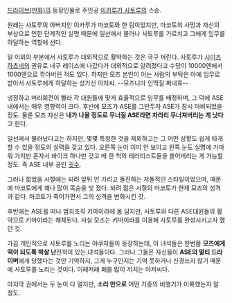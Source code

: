 [[드라이브(만화)]]의 등장인물로 주인공 [[이카루가 사토루]]의 스승.

원래는 사토루의 아버지인 이카루가 마코토와 한 팀이었지만, 마코토의 사망과 자신의 부상으로 인한 단계적인 실명 때문에 일선에서 물러나 사토루를 가르치고 그에게 임무를 하달하는 역할에 선다.

일 이외의 부분에서 사토루가 대외적으로 활약하는 것은 극구 꺼린다. 사토루가 [[시미즈 하츠네]]의 권유로 내구 레이스에 나갔다가 대외적으로 알려졌다고 수당이 10000엔에서 1000엔으로 깎아버린 적도 있다. 하지만 모즈 본인이 아는 사람의 부탁은 아예 임무로 받아서 사토루에게 하달하는 성가신 아저씨. --모즈니마 인맥질 쩌내효--

냉정하고 머리회전이 빨라 각 대원들에 맞게 효율적으로 임무를 배정하며, 그 덕에 ASE 내에서는 매우 영향력이 크다. 후반에 모즈가 ASE를 그만두자 ASE가 잠시 마비되었을 정도. 물론 모즈 자신은 '''내가 나올 정도로 무너질 ASE라면 차라리 무너져버리는 게 낫다'''고 한다.

일선에서 물러났다고는 하지만, 몇몇 특정한 것을 제외하고는 그 어떤 상황도 쉽게 타개할 수 있을 정도의 실력을 갖고 있다. 오른쪽 눈이 이미 안 보이고 왼쪽 눈도 실명에 가까워 가지만 혼자서 바이크 하나만 갖고 배 한 척의 테러리스트들을 쓸어버리는 게 가능할 정도. 즉 ASE 내부 공인 [[굇수]].

그러나 젊었을 시절에는 되려 앞뒤 안 가리고 돌진하는 저돌적인 스타일이었으며, 때문에 마코토에게 꽤나 많이 목숨을 빚 졌다. 되려 젊은 시절의 마코토가 현재 모즈의 성격과 같다. 마코토가 죽어가면서 그의 성격을 변화시킨 것.

후반에는 ASE를 떠나 범죄조직 키마이라에 몸 담지만, 사토루와 다른 ASE대원들의 활약으로 키마이라는 해체된다. 사실 모즈는 키마이라를 이용해 사토루를 완성시키고자 했던 것. 

가끔 개인적으로 사토루를 노리는 야쿠자들이 등장하는데, 이 녀석들은 한번쯤 '''모즈에게 떡이 되도록 박살 난'''전적이 있는 녀석들이다. 그러나 그들은 자신들이 '''ASE의 멀티 드라이버'''에게 당했다는 것만 기억하지, 그게 누구인지는 기억 못하거나 신경쓰지 않기 때문에 사토루를 노리는 것이다. 이래저래 폐를 많이 끼치는 아저씨다.

마지막 권에서는 두 눈이 다 멀지만, '''소리 만으로''' 어떤 기종의 비행기가 이륙했는지 알 정도.
